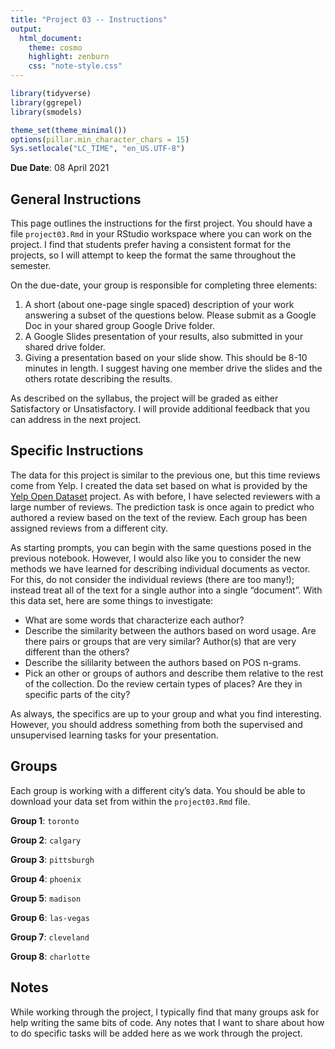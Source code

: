 ```yaml
---
title: "Project 03 -- Instructions"
output:
  html_document:
    theme: cosmo
    highlight: zenburn
    css: "note-style.css"
---
```


```r
library(tidyverse)
library(ggrepel)
library(smodels)

theme_set(theme_minimal())
options(pillar.min_character_chars = 15)
Sys.setlocale("LC_TIME", "en_US.UTF-8")
```

**Due Date**: 08 April 2021

## General Instructions

This page outlines the instructions for the first project. You should
have a file `project03.Rmd` in your RStudio workspace where you can
work on the project. I find that students prefer having a consistent
format for the projects, so I will attempt to keep the format the same
throughout the semester.

On the due-date, your group is responsible for completing three elements:

1. A short (about one-page single spaced) description of your work answering
a subset of the questions below. Please submit as a Google Doc in your shared
group Google Drive folder.
2. A Google Slides presentation of your results, also submitted in your shared
drive folder.
3. Giving a presentation based on your slide show. This should be 8-10 minutes
in length. I suggest having one member drive the slides and the others rotate
describing the results.

As described on the syllabus, the project will be graded as either Satisfactory
or Unsatisfactory. I will provide additional feedback that you can address in
the next project.

## Specific Instructions

The data for this project is similar to the previous one, but this time reviews
come from Yelp. I created the data set based on what is provided by the
[Yelp Open Dataset](https://www.yelp.com/dataset/) project. As with before, I
have selected reviewers with a large number of reviews. The prediction task is
once again to predict who authored a review based on the text of the review.
Each group has been assigned reviews from a different city.

As starting prompts, you can begin with the same questions posed in the previous
notebook. However, I would also like you to consider the new methods we have
learned for describing individual documents as vector. For this, do not consider
the individual reviews (there are too many!); instead treat all of the text
for a single author into a single "document". With this data set, here are
some things to investigate:

- What are some words that characterize each author?
- Describe the similarity between the authors based on word usage. Are there
pairs or groups that are very similar? Author(s) that are very different than
the others?
- Describe the sililarity between the authors based on POS n-grams.
- Pick an other or groups of authors and describe them relative to the rest of
the collection. Do the review certain types of places? Are they in specific
parts of the city?

As always, the specifics are up to your group and what you find interesting.
However, you should address something from both the supervised and unsupervised
learning tasks for your presentation.

## Groups

Each group is working with a different city's data. You should be able to
download your data set from within the `project03.Rmd` file.

**Group 1**: `toronto`

**Group 2**: `calgary`

**Group 3**: `pittsburgh`

**Group 4**: `phoenix`

**Group 5**: `madison`

**Group 6**: `las-vegas`

**Group 7**: `cleveland`

**Group 8**: `charlotte`

## Notes

While working through the project, I typically find that many groups ask for
help writing the same bits of code. Any notes that I want to share about how
to do specific tasks will be added here as we work through the project.
